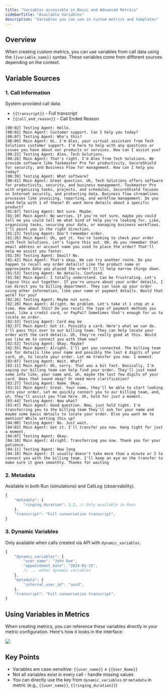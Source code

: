 ---
title: "Variables accessible in Basic and Advanced Metrics"
sidebarTitle: "Available Variables"
description: "Variables you can use in custom metrics and templates"
---

## Overview

When creating custom metrics, you can use variables from call data using the `{{variable_name}}` syntax. These variables come from different sources depending on the context.

## Variable Sources

### 1. Call Information
System-provided call data:
- `{{transcript}}` - Full transcript
- `{{call_end_reason}}` - Call Ended Reason

<Accordion title="Transcript Example">

```
[00:02] Testing Agent: Hello.
[00:02] Main Agent: Customer support. Can I help you today?
[00:07] Testing Agent: Who's this?
[00:09] Main Agent: Hi. I'm Alex, your virtual assistant from Tech Solutions customer support. I'm here to help with any questions or issues you have about our products or services. How can I assist you?
[00:22] Testing Agent: Alex, Tech Solutions.
[00:26] Main Agent: That's right. I'm Alex from Tech Solutions. We provide software like Taskmaster Pro for productivity, SecureShield for security, and Business Flow for management. How can I help you today?
[00:39] Testing Agent: What software?
[00:41] Main Agent: Great question. Uh, Tech Solutions offers software for productivity, security, and business management. Taskmaster Pro with organizing tasks, projects, and schedules, SecureShield focuses on Internet security, and protecting data. Business flow streamlines processes like invoicing, reporting, and workflow management. Do you need help with 1 of these? Or want more details about a specific product?
[01:07] Testing Agent: Not sure. Maybe.
[01:10] Main Agent: No worries. If you're not sure, maybe you could tell me you could tell me what kind of help you're looking for. Like, organizing tasks, securing your data, or managing business workflows. I'll point you in the right direction.
[01:23] Testing Agent: Don't remember order.
[01:26] Main Agent: Uh, got it. You're looking to check your order with Tech Solutions. Let's figure this out. Um, do you remember that email address or account name you used to place the order? That'll help me assist you faster.
[01:39] Testing Agent: Email? No.
[01:42] Main Agent: That's okay. We can try another route. Do you happen to recall any order details? Like the product name or approximate date you placed the order? It'll help narrow things down.
[01:53] Testing Agent: No details. Confused.
[01:58] Main Agent: I totally understand. Can be frustrating. Let's figure this out together. If you're unsure about your order details, I can direct you to billing department. They can look up your order using other information, like your name or payment details. Would that work? For you?
[02:16] Testing Agent: Maybe not sure.
[02:20] Main Agent: Alright. No problem. Let's take it 1 step at a time. How about this? Do you recall the type of payment methods you used, like a credit card, or PayPal? Sometimes that's enough for us to locate an order.
[02:33] Testing Agent: Card may be
[02:37] Main Agent: Got it. Possibly a card. Here's what we can do. I'll pass this over to our billing team. They can help locate your order with the card details. Uh, they're really good at this. Would you like me to connect you with them now?
[02:52] Testing Agent: Okay. Maybe?
[02:55] Main Agent: Alright. I'll get you connected. The billing team ask for details like your name and possibly the last 4 digits of your card, uh, to locate your order. Let me transfer you now. 1 moment.
[03:07] Testing Agent: Wait. What?
[03:11] Main Agent: Oh, sorry. That was a bit fast. Basically, I'm saying our billing team can help find your order. They'll just need some info like, your name and, uh, maybe the last few digits of your card. Does that sound okay? Or need more clarification?
[03:27] Testing Agent: Name. Okay.
[03:31] Main Agent: Great. Your name, they'll be able to start looking into your order. Let me quickly connect you to our billing team, and, uh, they'll assist you from here. Uh, hold for just a moment.
[03:44] Testing Agent: Now what?
[03:47] Main Agent: Good question. Now, just hold tight. I'm transferring you to the billing team They'll ask for your name and maybe some basic details to locate your order. Else you want me to mention? While setting this up?
[04:00] Testing Agent: No. Just wait.
[04:03] Main Agent: Got it. I'll transfer you now. Hang tight for just a moment.
[04:07] Testing Agent: Okay.
[04:10] Main Agent: Alright. Transferring you now. Thank you for your patience.
[04:11] Testing Agent: How long
[04:18] Main Agent: It usually doesn't take more than a minute or 2 to connect you with the billing team. I'll keep an eye on the transfer to make sure it goes smoothly. Thanks for waiting
```
</Accordion>


### 2. Metadata
Available in both Run (simulations) and CallLog (observability).
```js
{
    "metadata": {
        "ringing_duration": 1.2, // Only available in Runs
    },
    "transcript": "Full conversation transcript",
}
```

### 3. Dynamic Variables
Only available when calls created via API with `dynamic_variables`.
```js
{
    "dynamic_variables": {
        "user_name": "John Doe",
        "appointment_date": "2024-01-15",
        // ... other dynamic variables
    },
    "metadata": {
        "internal_user_id": "uuid",
    },
    "transcript": "Full conversation transcript",
}
```

## Using Variables in Metrics

When creating metrics, you can reference these variables directly in your metric configuration. Here's how it looks in the interface:

<Frame>
  <img src="/images/create-metric.png" />
</Frame>

## Key Points

- Variables are case-sensitive: `{{user_name}}` ≠ `{{User_Name}}`
- Not all variables exist in every call - handle missing values
- You can directly use the key from `dynamic_variables` or `metadata` in metric (e.g., `{{user_name}}`, `{{ringing_duration}}`)